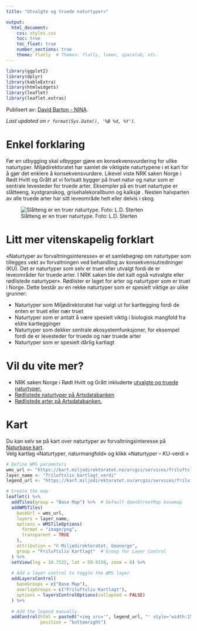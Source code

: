 ```yaml
---
title: "Utvalgte og truede naturtyper»"

output: 
  html_document:
    css: styles.css
    toc: true
    toc_float: true
    number_sections: true
    theme: flatly  # Themes: flatly, lumen, spacelab, etc.
---
```


```r
library(ggplot2)
library(dplyr)
library(kableExtra)
library(htmlwidgets)
library(leaflet)
library(leaflet.extras)
```
Publisert av: [David Barton - NINA](mailto:david.barton@nina.no).

_Last updated on `r format(Sys.Date(), '%B %d, %Y')`._

# Enkel forklaring
Før en utbygging skal utbygger gjøre en konsekvensvurdering for ulike naturtyper.  Miljødirektoratet har samlet de viktigste naturtypene i et kart for å gjør det enklere å konsekvensvurdere.  Likevel viste NRK saken Norge i Rødt Hvitt og Grått at vi fortsatt bygger på truet natur og natur som er sentrale levesteder for truede arter. Eksempler på en truet naturtype er slåtteeng, kystgranskog, grisehalekorallbunn og kalksjø .  Nesten halvparten av alle truede arter har sitt leveområde helt eller delvis i skog. 

![Slåtteng er en truer naturtype. Foto: L.D. Sterten](layer_pictures/utv_trued_nattype.png)

# Litt mer vitenskapelig forklart
«Naturtyper av forvaltningsinteresse» er et samlebegrep om naturtyper som tillegges vekt av forvaltningen ved behandling av konsekvensutredninger (KU). Det er naturtyper som selv er truet eller utvalgt fordi de er leveområder for truede arter.   I NRK saken ble det kalt også «utvalgte eller rødlistede naturtyper».   Rødlister er laget for arter og naturtyper som er truet i Norge. Dette består av en rekke naturtyper som er spesielt viktige av ulike grunner:

* Naturtyper som Miljødirektoratet har valgt ut for kartlegging fordi de enten er truet eller nær truet
* Naturtyper som er antatt å være spesielt viktig i biologisk mangfold fra eldre kartlegginger 
* Naturtyper som dekker sentrale økosystemfunksjoner, for eksempel fordi de er levesteder for truede og nær truede arter 
* Naturtyper som er spesielt dårlig kartlagt 

# Vil du vite mer?
* NRK saken Norge i Rødt Hvitt og Grått inkluderte [utvalgte og truede naturtyper.](https://www.nrk.no/dokumentar/xl/nrk-avslorer_-44.000-inngrep-i-norsk-natur-pa-fem-ar-1.16573560)
* [Rødlistede naturtyper på Artsdatabanken](https://www.artsdatabanken.no/rodlistefornaturtyper )
* [Rødlistede arter på Artsdatabanken.](https://artsdatabanken.no/lister/rodlisteforarter/2021/)

# Kart
Du kan selv se på kart over naturtyper av forvaltningsinteresse på [Naturbase kart](https://geocortex02.miljodirektoratet.no/vertigisstudio/web/?app=a3a09afee5c24c459c53a9a9ff0915f1).  
Velg kartlag «Naturtyper, naturmangfold» og klikk «Naturtyper – KU-verdi »
```r
# Define WMS parameters
wms_url <- "https://kart.miljodirektoratet.no/arcgis/services/friluftsliv_kartlagt/mapserver/WMSServer"
layer_name <- "friluftsliv_kartlagt_verdi"
legend_url <- "https://kart.miljodirektoratet.no/arcgis/services/friluftsliv_kartlagt/MapServer/WmsServer?request=GetLegendGraphic&version=1.3.0&format=image/png&layer=friluftsliv_kartlagt_verdi"

# Create the map
leaflet() %>%
  addTiles(group = "Base Map") %>%  # Default OpenStreetMap basemap
  addWMSTiles(
    baseUrl = wms_url,
    layers = layer_name,  
    options = WMSTileOptions(
      format = "image/png",
      transparent = TRUE
    ),
    attribution = "© Miljødirektoratet, Geonorge",
    group = "Friluftsliv Kartlagt"  # Group for Layer Control
  ) %>%
  setView(lng = 10.7522, lat = 59.9139, zoom = 8) %>%
  
  # Add a layer control to toggle the WMS layer
  addLayersControl(
    baseGroups = c("Base Map"),
    overlayGroups = c("Friluftsliv Kartlagt"),
    options = layersControlOptions(collapsed = FALSE)
  ) %>%
  
  # Add the legend manually
  addControl(html = paste0("<img src='", legend_url, "' style='width:150px;'>"), 
             position = "bottomright")
```



